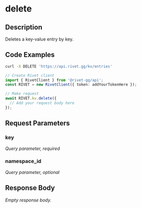 

# delete

## Description

Deletes a key-value entry by key.


## Code Examples

<CodeGroup title='Request' tag='DELETE' label='https://api.rivet.gg/kv/entries'>

```bash {{ title: 'cURL' }}
curl -X DELETE 'https://api.rivet.gg/kv/entries'
```

```ts
// Create Rivet client
import { RivetClient } from '@rivet-gg/api';
const RIVET = new RivetClient({ token: addYourTokenHere });

// Make request
await RIVET.kv.delete({
  // Add your request body here
});
```

</CodeGroup>


## Request Parameters


### key

_Query parameter, required_





### namespace_id

_Query parameter, optional_





## Response Body

_Empty response body._

